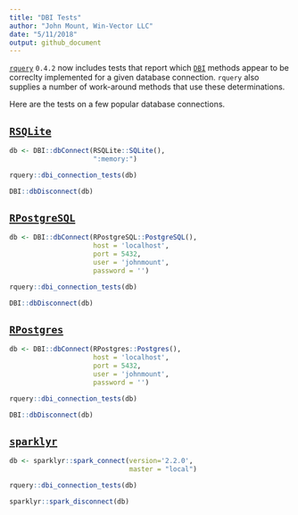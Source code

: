```yaml
---
title: "DBI Tests"
author: "John Mount, Win-Vector LLC"
date: "5/11/2018"
output: github_document
---
```


[`rquery`](https://github.com/WinVector/rquery) `0.4.2` now includes
tests that report which [`DBI`](https://CRAN.R-project.org/package=DBI ) methods appear to be correclty implemented
for a given database connection.  `rquery` also supplies a number of work-around
methods that use these determinations.

Here are the tests on a few popular database connections.

## [`RSQLite`](https://CRAN.R-project.org/package=RSQLite)

```r
db <- DBI::dbConnect(RSQLite::SQLite(), 
                     ":memory:")

rquery::dbi_connection_tests(db)

DBI::dbDisconnect(db)
```

## [`RPostgreSQL`]( https://CRAN.R-project.org/package=RPostgreSQL )

```r
db <- DBI::dbConnect(RPostgreSQL::PostgreSQL(),
                     host = 'localhost',
                     port = 5432,
                     user = 'johnmount',
                     password = '')

rquery::dbi_connection_tests(db)

DBI::dbDisconnect(db)
```

## [`RPostgres`](https://CRAN.R-project.org/package=RPostgres)

```r
db <- DBI::dbConnect(RPostgres::Postgres(),
                     host = 'localhost',
                     port = 5432,
                     user = 'johnmount',
                     password = '')

rquery::dbi_connection_tests(db)

DBI::dbDisconnect(db)
```

## [`sparklyr`](https://CRAN.R-project.org/package=sparklyr)


```r
db <- sparklyr::spark_connect(version='2.2.0', 
                              master = "local")

rquery::dbi_connection_tests(db)

sparklyr::spark_disconnect(db)
```
